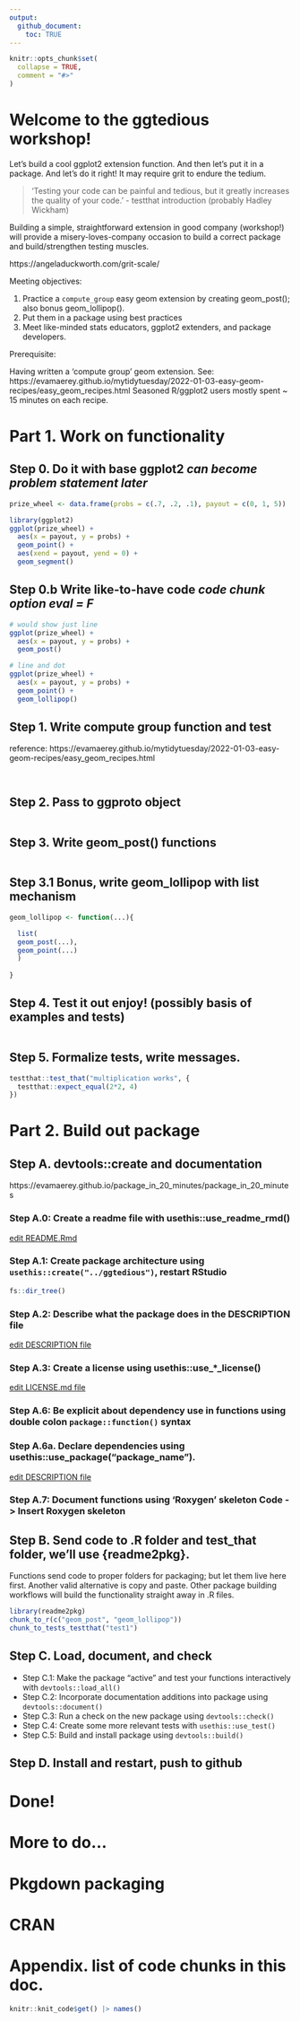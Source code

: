 ```yaml
---
output: 
  github_document:
    toc: TRUE
---
```


<!-- README.md is generated from README.Rmd. Please edit that file -->

```r
knitr::opts_chunk$set(
  collapse = TRUE,
  comment = "#>"
)
```

# Welcome to the ggtedious workshop!

<!-- badges: start -->
<!-- badges: end -->

Let's build a cool ggplot2 extension function.  And then let's put it in a package. And let's do it right!  It may require grit to endure the tedium.

> 'Testing your code can be painful and tedious, but it greatly increases the quality of your code.'  - testthat introduction (probably Hadley Wickham)

Building a simple, straightforward extension in good company (workshop!) will provide a misery-loves-company occasion to build a correct package and build/strengthen testing muscles. 

https://angeladuckworth.com/grit-scale/

Meeting objectives:

<!-- 0. My pre-step: Figure out what best practices for ggplot2 extension packages and testing are; and/or figure out some experts to ask for help. -->

1. Practice a `compute_group` easy geom extension by creating geom_post(); also bonus geom_lollipop().
2. Put them in a package using best practices
3. Meet like-minded stats educators, ggplot2 extenders, and package developers. 

Prerequisite:

Having written a 'compute group' geom extension.  See:
https://evamaerey.github.io/mytidytuesday/2022-01-03-easy-geom-recipes/easy_geom_recipes.html  Seasoned R/ggplot2 users mostly spent ~ 15 minutes on each recipe.


# Part 1. Work on functionality

## Step 0. Do it with base ggplot2 *can become problem statement later*

```r
prize_wheel <- data.frame(probs = c(.7, .2, .1), payout = c(0, 1, 5))

library(ggplot2)
ggplot(prize_wheel) + 
  aes(x = payout, y = probs) + 
  geom_point() + 
  aes(xend = payout, yend = 0) + 
  geom_segment()

```

## Step 0.b Write like-to-have code *code chunk option eval = F*

```r
# would show just line
ggplot(prize_wheel) + 
  aes(x = payout, y = probs) + 
  geom_post()

# line and dot
ggplot(prize_wheel) + 
  aes(x = payout, y = probs) + 
  geom_point() + 
  geom_lollipop()
```


## Step 1. Write compute group function and test

reference: https://evamaerey.github.io/mytidytuesday/2022-01-03-easy-geom-recipes/easy_geom_recipes.html

```r

```



```r


```

## Step 2. Pass to ggproto object

```r


```

## Step 3. Write geom_post() functions

```r


```

## Step 3.1 Bonus, write geom_lollipop with list mechanism

```r
geom_lollipop <- function(...){

  list(  
  geom_post(...),
  geom_point(...)
  )
  
}


```

## Step 4. Test it out enjoy! (possibly basis of examples and tests)

```r


```

## Step 5. Formalize tests, write messages.

```r
testthat::test_that("multiplication works", {
  testthat::expect_equal(2*2, 4)
})
```

# Part 2.  Build out package

## Step A. devtools::create and documentation

https://evamaerey.github.io/package_in_20_minutes/package_in_20_minutes

### Step A.0: Create a readme file with usethis::use_readme_rmd()  

[edit README.Rmd](https://github.com/EvaMaeRey/ggtedious/blob/master/README.Rmd) 

### Step A.1: Create package architecture using `usethis::create("../ggtedious")`, restart RStudio

```r
fs::dir_tree()

```

### Step A.2: Describe what the package does in the DESCRIPTION file

[edit DESCRIPTION file](https://github.com/EvaMaeRey/ggtedious/blob/master/DESCRIPTION) 

### Step A.3: Create a license using usethis::use_*_license()   

[edit LICENSE.md file](https://github.com/EvaMaeRey/ggtedious/blob/master/LICENSE.md) 

### Step A.6: Be explicit about dependency use in functions using double colon `package::function()` syntax

### Step A.6a. Declare dependencies using usethis::use_package(“package_name”).

[edit DESCRIPTION file](https://github.com/EvaMaeRey/ggtedious/blob/master/DESCRIPTION) 

### Step A.7: Document functions using ‘Roxygen’ skeleton  Code -> Insert Roxygen skeleton


## Step B. Send code to .R folder and test_that folder, we'll use {readme2pkg}.

Functions send code to proper folders for packaging; but let them live here first.  Another valid alternative is copy and paste.  Other package building workflows will build the functionality straight away in .R files.

```r
library(readme2pkg)
chunk_to_r(c("geom_post", "geom_lollipop"))
chunk_to_tests_testthat("test1")
```

## Step C. Load, document, and check

- Step C.1: Make the package “active” and test your functions interactively with `devtools::load_all()`
- Step C.2: Incorporate documentation additions into package using `devtools::document()`
- Step C.3: Run a check on the new package using `devtools::check()`
- Step C.4: Create some more relevant tests with `usethis::use_test()`
- Step C.5: Build and install package using `devtools::build()`

## Step D. Install and restart, push to github

# Done! 

# More to do...

# Pkgdown packaging

# CRAN

# Appendix. list of code chunks in this doc.

```r
knitr::knit_code$get() |> names()
```
